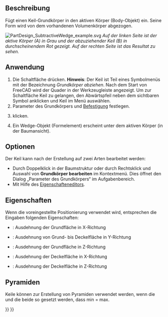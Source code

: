 <languages/>

{{Docnav/de
|[[PartDesign_SubtractivePrism/de|PrismaAbziehen]]
|[[PartDesign_Boolean/de|Boolesche Verknüpfung]]
|[[PartDesign_Workbench/de|PartDesign]]
|IconL=PartDesign_SubtractivePrism.svg
|IconR=PartDesign_Boolean.svg
|IconC=Workbench_PartDesign.svg
}}

{{GuiCommand/de
|Name=PartDesign SubtractiveWedge
|Name/de=PartDesign KeilAbziehen
|MenuLocation=Part Design → Grundkörper abziehen → Keil
|Workbenches=[[PartDesign_Workbench/de|PartDesign]]
|Version=0.17
|SeeAlso=[[PartDesign_CompPrimitiveSubtractive/de|PartDesign AuswahlGrundkörperAbziehen]], [[PartDesign_AdditiveWedge/de|PartDesign KeilHinzufügen]]
}}

<span id="Description"></span>
==Beschreibung==

Fügt einen Keil-Grundkörper in den aktiven Körper (Body-Objekt) ein. Seine Form wird von dem vorhandenen Volumenkörper abgezogen.

[[File:PartDesign_SubtractiveWedge_example.svg|none]]
''Auf der linken Seite ist der aktive Körper (A) in Grau und der abzuziehender Keil (B) in durchscheinendem Rot gezeigt. Auf der rechten Seite ist das Resultat zu sehen.''

<span id="Usage"></span>
==Anwendung==

# Die Schaltfläche {{Button|[[Image:PartDesign_SubtractiveWedge.svg|24px]] '''Keil'''}} drücken. '''Hinweis''': Der Keil ist Teil eines Symbolmenüs mit der Bezeichnung ''Grundkörper abziehen''. Nach dem Start von FreeCAD wird der Quader in der Werkzeugleiste angezeigt. Um zur Schaltfläche Keil zu gelangen, den Abwärtspfeil neben dem sichtbaren Symbol anklicken und Keil im Menü auswählen.
# Parameter des Grundkörpers und [[Part_EditAttachment/de|Befestigung]] festlegen.
# {{Button|OK}} klicken.
# Ein Wedge-Objekt (Formelement) erscheint unter dem aktiven Körper (in der Baumansicht).

<span id="Options"></span>
==Optionen==

Der Keil kann nach der Erstellung auf zwei Arten bearbeitet werden:
* Durch Doppelklick in der Baumstruktur oder durch Rechtsklick und Auswahl von '''Grundkörper bearbeiten''' im Kontextmenü. Dies öffnet den Dialog „Parameter des Grundkörpers“ im Aufgabenbereich.
* Mit Hilfe des [[Property_editor/de|Eigenschafteneditors]].

<span id="Properties"></span>
==Eigenschaften==

Wenn die voreingestellte Positionierung verwendet wird, entsprechen die Eingaben folgenden Eigenschaften:
*{{PropertyData/de|X min/max}} : Ausdehnung der Grundfläche in X-Richtung
*{{PropertyData/de|Y min/max}}: Ausdehnung von Grund- bis Deckelfläche in Y-Richtung
*{{PropertyData/de|Z min/max}} : Ausdehnung der Grundfläche in Z-Richtung
*{{PropertyData/de|X2 min/max}} : Ausdehnung der Deckelfläche in X-Richtung
*{{PropertyData/de|Z2 min/max}} : Ausdehnung der Deckelfläche in Z-Richtung

<span id="Pyramids"></span>
==Pyramiden==

Keile können zur Erstellung von Pyramiden verwendet werden, wenn die {{PropertyData/de|X2 min/max}} und die {{PropertyData/de|Z2 min/max}} beide so gesetzt werden, dass min = max.


{{Docnav/de
|[[PartDesign_SubtractivePrism/de|PrismaAbziehen]]
|[[PartDesign_Boolean/de|Boolesche Verknüpfung]]
|[[PartDesign_Workbench/de|PartDesign]]
|IconL=PartDesign_SubtractivePrism.svg
|IconR=PartDesign_Boolean.svg
|IconC=Workbench_PartDesign.svg
}}

{{PartDesign_Tools_navi{{#translation:}}}}
{{Userdocnavi{{#translation:}}}}
